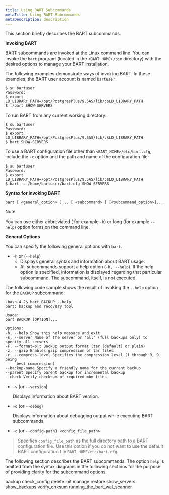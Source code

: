 ```yaml
---
title: Using BART Subcommands
metaTitle: Using BART Subcommands
metaDescription: description
---
```


This section briefly describes the BART subcommands.

**Invoking BART**

BART subcommands are invoked at the Linux command line. You can invoke
the `bart` program (located in the `<BART_HOME>/bin` directory) with the
desired options to manage your BART installation.

The following examples demonstrate ways of invoking BART. In these
examples, the BART user account is named `bartuser`.

``` text
$ su bartuser
Password:
$ export
LD_LIBRARY_PATH=/opt/PostgresPlus/9.5AS/lib/:$LD_LIBRARY_PATH
$ ./bart SHOW-SERVERS
```

To run BART from any current working directory:

``` text
$ su bartuser
Password:
$ export
LD_LIBRARY_PATH=/opt/PostgresPlus/9.5AS/lib/:$LD_LIBRARY_PATH
$ bart SHOW-SERVERS
```

To use a BART configuration file other than `<BART_HOME>/etc/bart.cfg`,
include the `-c` option and the path and name of the configuration file:

``` text
$ su bartuser
Password:
$ export
LD_LIBRARY_PATH=/opt/PostgresPlus/9.5AS/lib/:$LD_LIBRARY_PATH
$ bart -c /home/bartuser/bart.cfg SHOW-SERVERS
```

**Syntax for invoking BART**

``` text
bart [ <general_option> ]... [ <subcommand> ] [<subcommand_option>]...
```

<div class="note">

<div class="title">

Note

</div>

You can use either abbreviated ( for example `-h`) or long (for example
`--help`) option forms on the command line.

</div>

**General Options**

You can specify the following general options with `bart`.

  - `-h` or (`--help`)
      - Displays general syntax and information about BART usage.
      - All subcommands support a help option (`-h, --help`). If the
        help option is specified, information is displayed regarding
        that particular subcommand. The subcommand, itself, is not
        executed.

The following code sample shows the result of invoking the `--help`
option for the `BACKUP` subcommand:

``` text
-bash-4.2$ bart BACKUP --help
bart: backup and recovery tool

Usage:
bart BACKUP [OPTION]...

Options:
-h, --help Show this help message and exit
-s, --server Name of the server or 'all' (full backups only) to specify all servers
-F, --format=p|t Backup output format (tar (default) or plain)
-z, --gzip Enables gzip compression of tar files
-c, --compress-level Specifies the compression level (1 through 9, 9 being
     best compression)
--backup-name Specify a friendly name for the current backup
--parent Specify parent backup for incremental backup
--check Verify checksum of required mbm files
```

  - `-v` (or `--version`)
    
    Displays information about BART version.

  - `-d` (or `--debug`)
    
    Displays information about debugging output while executing BART
    subcommands.

  - `-c` (or `--config-path) <config_file_path>`

> Specifies `config_file_path` as the full directory path to a BART
> configuration file. Use this option if you do not want to use the
> default BART configuration file `BART_HOME/etc/bart.cfg`.

The following section describes the BART subcommands. The option `help`
is omitted from the syntax diagrams in the following sections for the
purpose of providing clarity for the subcommand options.

<div class="toctree" data-maxdepth="5">

backup check_config delete init manage restore show_servers
show_backups verify_chksum running_the_bart_wal_scanner

</div>
